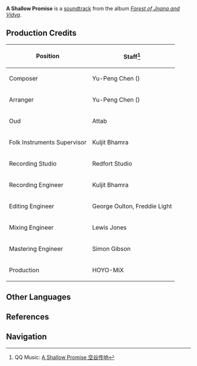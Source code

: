 {{Soundtrack Infobox
|title          =
|image          = Forest of Jnana and Vidya.png
|album          = Forest of Jnana and Vidya
|disc           = 2
|number         = 42
|featured       =
|featured2      =
|featured3      =
|featured_disc  =
|featured_disc2 =
|featured_disc3 =
|youtube_id     = T71n9zUISB0
|spotify_id     = 4prv61XBmlXLfnZBQlmKet
|played_in      = Ardravi Valley; Lost Nursery
|during         = [[Ardravi Valley]] (Day), [[Lost Nursery]]
|domain         =
|previous       = Over the Tumbling Rivulet
|next           = Lost in Sweet Gentle Breezes
}}
'''A Shallow Promise''' is a [[soundtrack]] from the album ''[[Forest of Jnana and Vidya]]''.

==Production Credits==
{| class="wikitable" style="text-align:left; height:0.5em"
! Position
! Staff<ref>QQ Music: [https://y.qq.com/n/ryqq/songDetail/002R2MvY0MLT83 A Shallow Promise 空谷传响]</ref>
|-
! Composer
| Yu-Peng Chen ({{zh|陈致逸}})
|-
! Arranger
| Yu-Peng Chen ({{zh|陈致逸}})
|-
! Oud
| Attab
|-
! Folk Instruments Supervisor
| Kuljit Bhamra
|-
! Recording Studio
| Redfort Studio
|-
! Recording Engineer
| Kuljit Bhamra
|-
! Editing Engineer
| George Oulton, Freddie Light
|-
! Mixing Engineer
| Lewis Jones
|-
! Mastering Engineer
| Simon Gibson
|-
! Production
| HOYO-MiX
|}
<!--
==Videos==
<gallery hideaddbutton="true" captionalign="center">
</gallery>

==Trivia==
-->
==Other Languages==
{{Other Languages
|en      = A Shallow Promise
|zhs     = 空谷传响
|zhs_rm  = Kōnggǔ Chuánxiǎng
|zht     = 空谷傳響
|zht_rm  = Kōnggǔ Chuánxiǎng
|zh_tl   = 
|ja      = 空虚なこだま
|ja_rm   = Kuukyo-na Kodama
|ja_tl   = 
|tr      = 
|tr_tl   = 
|it      = 
|it_tl   = 
}}

==References==
{{Reflist}}

==Navigation==
{{Soundtrack Navbox|Forest of Jnana and Vidya}}